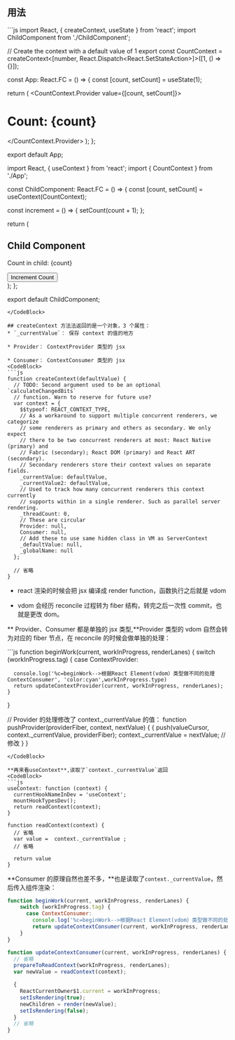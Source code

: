 
## 用法
<CodeBlock>
```js
import React, { createContext, useState } from 'react';
import ChildComponent from './ChildComponent';

// Create the context with a default value of 1
export const CountContext = createContext<[number, React.Dispatch<React.SetStateAction<number>>]>([1, () => {}]);

const App: React.FC = () => {
  const [count, setCount] = useState(1);

  return (
    <CountContext.Provider value={[count, setCount]}>
      <div>
        <h1>Count: {count}</h1>
        <ChildComponent />
      </div>
    </CountContext.Provider>
  );
};

export default App;


import React, { useContext } from 'react';
import { CountContext } from './App';

const ChildComponent: React.FC = () => {
  const [count, setCount] = useContext(CountContext);

  const increment = () => {
    setCount(count + 1);
  };

  return (
    <div>
      <h2>Child Component</h2>
      <p>Count in child: {count}</p>
      <button onClick={increment}>Increment Count</button>
    </div>
  );
};

export default ChildComponent;
```
</CodeBlock>

## createContext 方法法返回的是一个对象，3 个属性：
* `_currentValue`： 保存 context 的值的地方

* Provider： ContextProvider 类型的 jsx

* Consumer： ContextConsumer 类型的 jsx
<CodeBlock>
```js
function createContext(defaultValue) {
  // TODO: Second argument used to be an optional `calculateChangedBits`
  // function. Warn to reserve for future use?
  var context = {
    $$typeof: REACT_CONTEXT_TYPE,
    // As a workaround to support multiple concurrent renderers, we categorize
    // some renderers as primary and others as secondary. We only expect
    // there to be two concurrent renderers at most: React Native (primary) and
    // Fabric (secondary); React DOM (primary) and React ART (secondary).
    // Secondary renderers store their context values on separate fields.
    _currentValue: defaultValue,
    _currentValue2: defaultValue,
    // Used to track how many concurrent renderers this context currently
    // supports within in a single renderer. Such as parallel server rendering.
    _threadCount: 0,
    // These are circular
    Provider: null,
    Consumer: null,
    // Add these to use same hidden class in VM as ServerContext
    _defaultValue: null,
    _globalName: null
  };

  // 省略
}
```
</CodeBlock>

* react 渲染的时候会把 jsx 编译成 render function，函数执行之后就是 vdom

* vdom 会经历 reconcile 过程转为 fiber 结构，转完之后一次性 commit，也就是更改 dom。

** Provider、Consumer 都是单独的 jsx 类型,**Provider 类型的 vdom 自然会转为对应的 fiber 节点，在 reconcile 的时候会做单独的处理：

<CodeBlock>
```js
function beginWork(current, workInProgress, renderLanes) {
    switch (workInProgress.tag) {
      case ContextProvider:
      
      console.log('%c=beginWork-->根据React Element(vdom）类型做不同的处理 ContextConsumer', 'color:cyan',workInProgress.type)
      return updateContextProvider(current, workInProgress, renderLanes);
    }
}

// Provider 的处理修改了 context._currentValue 的值：
function pushProvider(providerFiber, context, nextValue) {
  {
    push(valueCursor, context._currentValue, providerFiber);
    context._currentValue = nextValue;
    // 修改
  }
}
```
</CodeBlock>

**再来看useContext**,读取了`context._currentValue`返回
<CodeBlock>
```js
useContext: function (context) {
  currentHookNameInDev = 'useContext';
  mountHookTypesDev();
  return readContext(context);
}

function readContext(context) {
  // 省略
  var value =  context._currentValue ;
  // 省略

  return value
}
```
</CodeBlock>

**Consumer 的原理自然也差不多，**也是读取了`context._currentValue`，然后传入组件渲染：
<CodeBlock>
```js
function beginWork(current, workInProgress, renderLanes) {
    switch (workInProgress.tag) {
      case ContextConsumer:
        console.log('%c=beginWork-->根据React Element(vdom）类型做不同的处理 ContextConsumer', 'color:cyan',workInProgress.type)
        return updateContextConsumer(current, workInProgress, renderLanes);
    }
}

function updateContextConsumer(current, workInProgress, renderLanes) {
  // 省略
  prepareToReadContext(workInProgress, renderLanes);
  var newValue = readContext(context);

  {
    ReactCurrentOwner$1.current = workInProgress;
    setIsRendering(true);
    newChildren = render(newValue);
    setIsRendering(false);
  }
  // 省略
}
```
</CodeBlock>


